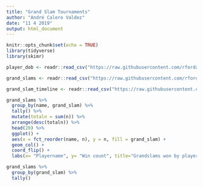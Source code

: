 ```yaml
---
title: "Grand Slam Tournaments"
author: "André Calero Valdez"
date: "11 4 2019"
output: html_document
---
```


```r
knitr::opts_chunk$set(echo = TRUE)
library(tidyverse)
library(skimr)
```

```r
player_dob <- readr::read_csv("https://raw.githubusercontent.com/rfordatascience/tidytuesday/master/data/2019/2019-04-09/player_dob.csv")

grand_slams <- readr::read_csv("https://raw.githubusercontent.com/rfordatascience/tidytuesday/master/data/2019/2019-04-09/grand_slams.csv")

grand_slam_timeline <- readr::read_csv("https://raw.githubusercontent.com/rfordatascience/tidytuesday/master/data/2019/2019-04-09/grand_slam_timeline.csv")
```

```r

grand_slams %>% 
  group_by(name, grand_slam) %>% 
  tally() %>% 
  mutate(totaln = sum(n)) %>% 
  arrange(desc(totaln)) %>% 
  head(20) %>% 
  ggplot() +
  aes(x = fct_reorder(name, n), y = n, fill = grand_slam) +
  geom_col() +
  coord_flip() +
  labs(x= "Playername", y= "Win count", title="Grandslams won by player (1968-2019)")

grand_slams %>% 
  group_by(grand_slam) %>% 
  tally()

```

